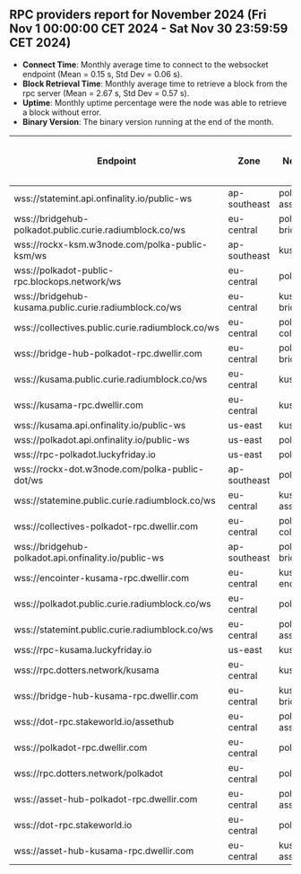 ## RPC providers report for November 2024 (Fri Nov  1 00:00:00 CET 2024 - Sat Nov 30 23:59:59 CET 2024)


- **Connect Time**: Monthly average time to connect to the websocket endpoint (Mean = 0.15 s, Std Dev = 0.06 s).
- **Block Retrieval Time**: Monthly average time to retrieve a block from the rpc server (Mean = 2.67 s, Std Dev = 0.57 s).
- **Uptime**: Monthly uptime percentage were the node was able to retrieve a block without error.
- **Binary Version**: The binary version running at the end of the month.

| Endpoint                        | Zone         | Network            | Average Connect Time (s) | Average Block Retrieval Time (s) | Uptime (%) | Binary Version         |
|---------------------------------|--------------|--------------------|--------------------------|----------------------------------|------------|------------------------|
| wss://statemint.api.onfinality.io/public-ws | ap-southeast | polkadot-assethub  | 0.32                | 3.06                       | 99.90      | 1.16.2                 |
| wss://bridgehub-polkadot.public.curie.radiumblock.co/ws | eu-central   | polkadot-bridgehub | 0.12                | 3.40                       | 98.02      | 1.16.1                 |
| wss://rockx-ksm.w3node.com/polka-public-ksm/ws | ap-southeast | kusama             | 0.10                | 2.45                       | 100.00     | 1.15.3                 |
| wss://polkadot-public-rpc.blockops.network/ws | eu-central   | polkadot           | 0.13                | 2.65                       | 98.12      | 1.16.1                 |
| wss://bridgehub-kusama.public.curie.radiumblock.co/ws | eu-central   | kusama-bridgehub   | 0.16                | 3.19                       | 83.19      | 1.16.1                 |
| wss://collectives.public.curie.radiumblock.co/ws | eu-central   | polkadot-collectives | 0.11                | 3.03                       | 97.57      | 1.16.1                 |
| wss://bridge-hub-polkadot-rpc.dwellir.com | eu-central   | polkadot-bridgehub | 0.17                | 2.21                       | 100.00     | 1.16.2                 |
| wss://kusama.public.curie.radiumblock.co/ws | eu-central   | kusama             | 0.17                | 3.64                       | 98.02      | 1.16.2                 |
| wss://kusama-rpc.dwellir.com    | eu-central   | kusama             | 0.18                | 2.55                       | 100.00     | 1.16.2                 |
| wss://kusama.api.onfinality.io/public-ws | us-east      | kusama             | 0.15                | 3.45                       | 99.97      | 1.16.2                 |
| wss://polkadot.api.onfinality.io/public-ws | us-east      | polkadot           | 0.19                | 3.32                       | 100.00     | 1.16.2                 |
| wss://rpc-polkadot.luckyfriday.io | us-east      | polkadot           | 0.09                | 2.38                       | 99.97      | 1.15.1                 |
| wss://rockx-dot.w3node.com/polka-public-dot/ws | ap-southeast | polkadot           | 0.10                | 2.40                       | 100.00     | 1.16.2                 |
| wss://statemine.public.curie.radiumblock.co/ws | eu-central   | kusama-assethub    | 0.19                | 3.13                       | 87.47      | 1.16.1                 |
| wss://collectives-polkadot-rpc.dwellir.com | eu-central   | polkadot-collectives | 0.17                | 2.24                       | 100.00     | 1.16.2                 |
| wss://bridgehub-polkadot.api.onfinality.io/public-ws | ap-southeast | polkadot-bridgehub | 0.33                | 3.66                       | 99.86      | 1.16.2                 |
| wss://encointer-kusama-rpc.dwellir.com | eu-central   | kusama-encointer   | 0.15                | 2.15                       | 100.00     | 1.14.0                 |
| wss://polkadot.public.curie.radiumblock.co/ws | eu-central   | polkadot           | 0.14                | 3.49                       | 97.47      | 1.16.2                 |
| wss://statemint.public.curie.radiumblock.co/ws | eu-central   | polkadot-assetub   | 0.16                | 3.09                       | 80.69      | 1.16.1                 |
| wss://rpc-kusama.luckyfriday.io | us-east      | kusama             | 0.10                | 2.23                       | 100.00     | 1.16.1                 |
| wss://rpc.dotters.network/kusama | eu-central   | kusama             | 0.07                | 2.22                       | 100.00     | 1.16.2                 |
| wss://bridge-hub-kusama-rpc.dwellir.com | eu-central   | kusama-bridgehub   | 0.18                | 2.12                       | 100.00     | 1.16.2                 |
| wss://dot-rpc.stakeworld.io/assethub | eu-central   | polkadot-assethub  | 0.11                | 1.71                       | 100.00     | 1.16.2                 |
| wss://polkadot-rpc.dwellir.com  | eu-central   | polkadot           | 0.13                | 2.51                       | 100.00     | 1.16.2                 |
| wss://rpc.dotters.network/polkadot | eu-central   | polkadot           | 0.06                | 2.13                       | 100.00     | 1.16.0                 |
| wss://asset-hub-polkadot-rpc.dwellir.com | eu-central   | polkadot-assethub  | 0.17                | 1.94                       | 100.00     | 1.16.2                 |
| wss://dot-rpc.stakeworld.io     | eu-central   | polkadot           | 0.11                | 2.38                       | 100.00     | 1.16.2                 |
| wss://asset-hub-kusama-rpc.dwellir.com | eu-central   | kusama-assethub    | 0.13                | 2.03                       | 100.00     | 1.16.2                 |
